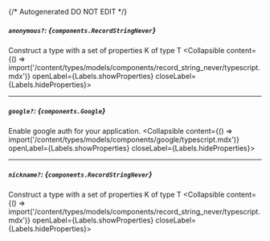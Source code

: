 {/* Autogenerated DO NOT EDIT  */}

##### `anonymous?`: *{`components.RecordStringNever`}*
Construct a type with a set of properties K of type T
<Collapsible content={() => import('/content/types/models/components/record_string_never/typescript.mdx')} openLabel={Labels.showProperties} closeLabel={Labels.hideProperties}>
</Collapsible>

---
##### `google?`: *{`components.Google`}*
Enable google auth for your application.
<Collapsible content={() => import('/content/types/models/components/google/typescript.mdx')} openLabel={Labels.showProperties} closeLabel={Labels.hideProperties}>
</Collapsible>

---
##### `nickname?`: *{`components.RecordStringNever`}*
Construct a type with a set of properties K of type T
<Collapsible content={() => import('/content/types/models/components/record_string_never/typescript.mdx')} openLabel={Labels.showProperties} closeLabel={Labels.hideProperties}>
</Collapsible>


